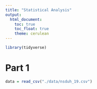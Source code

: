 ```yaml
---
title: "Statistical Analysis"
output: 
  html_document:
    toc: true
    toc_float: true
    theme: cerulean
---
```

```r
library(tidyverse)
```

# Part 1
```r
data = read_csv("./data/nsduh_19.csv")
```


